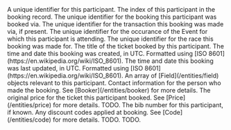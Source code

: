 
<Property name="id" type="string">
  A unique identifier for this participant.
</Property>

<Property name="participantIndex" type="number">
  The index of this participant in the booking record.
</Property>

<Property name="bookingId" type="string">
  The unique identifier for the booking this participant was booked via.
</Property>

<Property name="transactionId" type="string | undefined">
  The unique identifier for the transaction this booking was made via, if
  present.
</Property>

<Property name="eventOccuranceId" type="string">
  The unique identifier for the occurance of the Event for which this
  participant is attending.
</Property>

<Property name="raceId" type="string">
  The unique identifier for the race this booking was made for.
</Property>

<Property name="ticketTitle" type="string">
  The title of the ticket booked by this participant.
</Property>

<Property name="createdAt" type="string">
  The time and date this booking was created, in UTC. Formatted using [ISO
  8601](https://en.wikipedia.org/wiki/ISO_8601).
</Property>

<Property name="updatedAt" type="string">
  The time and date this booking was last updated, in UTC. Formatted using [ISO
  8601](https://en.wikipedia.org/wiki/ISO_8601).
</Property>

<Property name="fields" type="Field[]">
  An array of [Field](/entities/field) objects relevant to this participant.
</Property>

<Property name="booker" type="Booker">
  Contact information for the person who made the booking. See
  [Booker](/entities/booker) for more details.
</Property>

<Property name="originalTicketPrice" type="Price">
  The original price for the ticket this participant booked. See
  [Price](/entities/price) for more details.
</Property>

<Property name="incrementalStatus" type="string">
  TODO.
</Property>

<Property name="bibNumber" type="string | undefined">
  The bib number for this participant, if known.
</Property>

<Property name="bookingCodesUsed" type="Code[]">
  Any discount codes applied at booking. See [Code](/entities/code) for more
  details.
</Property>

<Property name="approvalStatus" type="string | undefined">
  TODO.
</Property>

<Property name="applicationResolutionType" type="string | undefined">
  TODO.
</Property>
